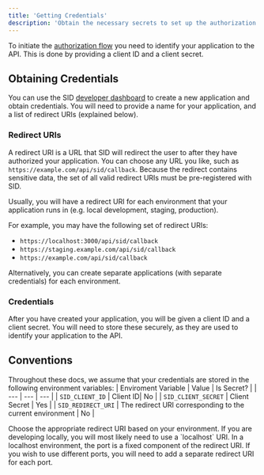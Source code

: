 ```yaml
---
title: 'Getting Credentials'
description: 'Obtain the necessary secrets to set up the authorization flow'
---
```

To initiate the [authorization flow](/auth/flow) you need to identify your application to the API. 
This is done by providing a client ID and a client secret. 

## Obtaining Credentials
You can use the SID [developer dashboard](https://app.sid.ai) to create a new application and obtain credentials.
You will need to provide a name for your application, and a list of redirect URIs (explained below).

### Redirect URIs
A redirect URI is a URL that SID will redirect the user to after they have authorized your application.
You can choose any URL you like, such as `https://example.com/api/sid/callback`.
Because the redirect contains sensitive data, the set of all valid redirect URIs must be pre-registered with SID.

Usually, you will have a redirect URI for each environment that your application runs in (e.g. local development, staging, production).

For example, you may have the following set of redirect URIs:
- `https://localhost:3000/api/sid/callback`
- `https://staging.example.com/api/sid/callback`
- `https://example.com/api/sid/callback`

Alternatively, you can create separate applications (with separate credentials) for each environment.

### Credentials
After you have created your application, you will be given a client ID and a client secret.
You will need to store these securely, as they are used to identify your application to the API.

## Conventions
Throughout these docs, we assume that your credentials are stored in the following environment variables:
| Enviroment Variable | Value | Is Secret? |
| --- | --- | --- |
| `SID_CLIENT_ID`       | Client ID| No |
| `SID_CLIENT_SECRET`   | Client Secret | Yes |
| `SID_REDIRECT_URI`    | The redirect URI corresponding to the current environment | No |

<Info>
Choose the appropriate redirect URI based on your environment. If you are developing locally,
you will most likely need to use a `localhost` URI.
</Info>

<Info>
In a localhost environment, the port is a fixed component of the redirect URI. 
If you wish to use different ports, you will need to add a separate redirect URI for each port.
</Info>